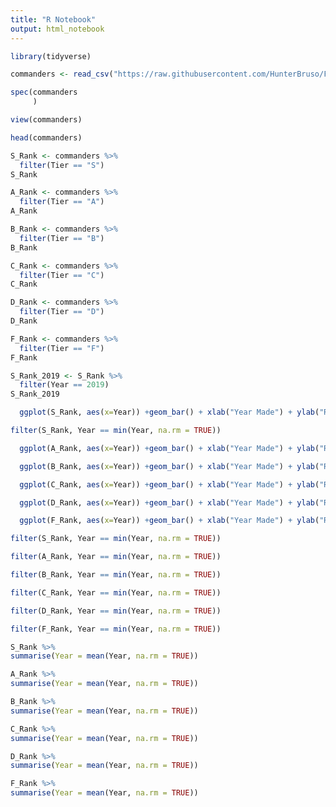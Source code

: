 ---
title: "R Notebook"
output: html_notebook
---
```{r, message=FALSE, warning=FALSE}
library(tidyverse)
```


```{r}
commanders <- read_csv("https://raw.githubusercontent.com/HunterBruso/Final-Project/master/List%20Of%20Commanders.csv")

```
```{r}
spec(commanders
     )
```

```{r}
view(commanders)
```
```{r}
head(commanders)
```
```{r}

S_Rank <- commanders %>%
  filter(Tier == "S")
S_Rank
```
```{r}
A_Rank <- commanders %>%
  filter(Tier == "A")
A_Rank
```

```{r}
B_Rank <- commanders %>%
  filter(Tier == "B")
B_Rank
```

```{r}
C_Rank <- commanders %>%
  filter(Tier == "C")
C_Rank
```

```{r}
D_Rank <- commanders %>%
  filter(Tier == "D")
D_Rank
```

```{r}
F_Rank <- commanders %>%
  filter(Tier == "F")
F_Rank
```

```{r}
S_Rank_2019 <- S_Rank %>%
  filter(Year == 2019)
S_Rank_2019
```


```{r}

  ggplot(S_Rank, aes(x=Year)) +geom_bar() + xlab("Year Made") + ylab("Rank")

```
```{r}
filter(S_Rank, Year == min(Year, na.rm = TRUE))
```

```{r}
  ggplot(A_Rank, aes(x=Year)) +geom_bar() + xlab("Year Made") + ylab("Rank")
```
```{r}
  ggplot(B_Rank, aes(x=Year)) +geom_bar() + xlab("Year Made") + ylab("Rank")
```
```{r}
  ggplot(C_Rank, aes(x=Year)) +geom_bar() + xlab("Year Made") + ylab("Rank")
```

```{r}
  ggplot(D_Rank, aes(x=Year)) +geom_bar() + xlab("Year Made") + ylab("Rank")
```

```{r}
  ggplot(F_Rank, aes(x=Year)) +geom_bar() + xlab("Year Made") + ylab("Rank")
```
```{r}
filter(S_Rank, Year == min(Year, na.rm = TRUE))
```

```{r}
filter(A_Rank, Year == min(Year, na.rm = TRUE))
```

```{r}
filter(B_Rank, Year == min(Year, na.rm = TRUE))
```

```{r}
filter(C_Rank, Year == min(Year, na.rm = TRUE))
```

```{r}
filter(D_Rank, Year == min(Year, na.rm = TRUE))
```

```{r}
filter(F_Rank, Year == min(Year, na.rm = TRUE))
```

```{r}
S_Rank %>%
summarise(Year = mean(Year, na.rm = TRUE))
```

```{r}
A_Rank %>%
summarise(Year = mean(Year, na.rm = TRUE))
```

```{r}
B_Rank %>%
summarise(Year = mean(Year, na.rm = TRUE))
```

```{r}
C_Rank %>%
summarise(Year = mean(Year, na.rm = TRUE))
```

```{r}
D_Rank %>%
summarise(Year = mean(Year, na.rm = TRUE))
```

```{r}
F_Rank %>%
summarise(Year = mean(Year, na.rm = TRUE))
```


